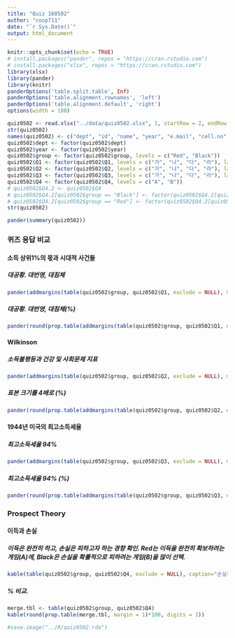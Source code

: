 ```yaml
---
title: "Quiz 160502"
author: "coop711"
date: "`r Sys.Date()`"
output: html_document
---
```


```r
knitr::opts_chunk$set(echo = TRUE)
# install.packages("pander", repos = "https://cran.rstudio.com")
# install.packages("xlsx", repos = "https://cran.rstudio.com")
library(xlsx)
library(pander)
library(knitr)
panderOptions('table.split.table', Inf)
panderOptions('table.alignment.rownames', 'left')
panderOptions('table.alignment.default', 'right')
options(width = 180)
```

```r
quiz0502 <- read.xlsx("../data/quiz0502.xlsx", 1, startRow = 2, endRow = 66, colIndex = c(3:7, 9:14), colClasses = c(rep("character", 11)), stringsAsFactors = FALSE)
str(quiz0502)
names(quiz0502) <- c("dept", "id", "name", "year", "e.mail", "cell.no", "Q1", "Q2", "Q3", "Q4", "group")
quiz0502$dept <- factor(quiz0502$dept)
quiz0502$year <- factor(quiz0502$year)
quiz0502$group <- factor(quiz0502$group, levels = c("Red", "Black"))
quiz0502$Q1 <- factor(quiz0502$Q1, levels = c("가", "나", "다", "라"), labels = c("대공황, 대침체", "대침체, 대공황", "대번영, 대공황", "대공황, 대번영"))
quiz0502$Q2 <- factor(quiz0502$Q2, levels = c("가", "나", "다", "라"), labels = c("소득불평등, 양의상관", "소득, 양의 상관", "소득불평등, 인과관계", "소득, 인과관계"))
quiz0502$Q3 <- factor(quiz0502$Q3, levels = c("가", "나", "다", "라"), labels = c("7.0%", "35%", "70%", "94%"))
quiz0502$Q4 <- factor(quiz0502$Q4, levels = c("A", "B"))
# quiz0502$Q4.2 <- quiz0502$Q4
# quiz0502$Q4.2[quiz0502$group == "Black"] <- factor(quiz0502$Q4.2[quiz0502$group == "Black"], levels = c("A", "B"), labels = c("100%확률로 잃기", "90%확률로 잃기"))
# quiz0502$Q4.2[quiz0502$group == "Red"] <- factor(quiz0502$Q4.2[quiz0502$group == "Red"], levels = c("A", "B"), labels = c("100%확률로 따기", "90%확률로 따기"))
str(quiz0502)
```

```r
pander(summary(quiz0502))
```

### 퀴즈 응답 비교

#### 소득 상위1%의 몫과 시대적 사건들

##### 대공황. 대번영, 대침체

```r
pander(addmargins(table(quiz0502$group, quiz0502$Q1, exclude = NULL), margin=1))
```

##### 대공황. 대번영, 대침체(%)

```r
pander(round(prop.table(addmargins(table(quiz0502$group, quiz0502$Q1, exclude = NULL), margin=1), margin=1)[4,]*100, digits=1))
```

#### Wilkinson

##### 소득불평등과 건강 및 사회문제 지표

```r
pander(addmargins(table(quiz0502$group, quiz0502$Q2, exclude = NULL), margin=1))
```

##### 표본 크기를 4배로 (%)

```r
pander(round(prop.table(addmargins(table(quiz0502$group, quiz0502$Q2, exclude = NULL), margin=1), margin=1)[4,]*100, digits=1), caption="20대의 독서율")
```

#### 1944년 미국의 최고소득세율

##### 최고소득세율 94%

```r
pander(addmargins(table(quiz0502$group, quiz0502$Q3, exclude = NULL), margin=1))
```

##### 최고소득세율 94% (%)

```r
pander(round(prop.table(addmargins(table(quiz0502$group, quiz0502$Q3, exclude = NULL), margin = 1), margin = 1)[4,]*100, digits = 1), caption = "Marginal Tax Rate 94%")
```

### Prospect Theory

#### 이득과 손실

##### 이득은 완전히 하고, 손실은 피하고자 하는 경향 확인. Red는 이득을 완전히 확보하려는 게임(A)에, Black은 손실을 확률적으로 피하려는 게임(B)을 많이 선택.

```r
kable(table(quiz0502$group, quiz0502$Q4, exclude = NULL), caption="손실회피심리")
```

##### % 비교.  

```r
merge.tbl <- table(quiz0502$group, quiz0502$Q4)
kable(round(prop.table(merge.tbl, margin = 1)*100, digits = 1))
```

```r
#save.image("../R/quiz0502.rda")
```